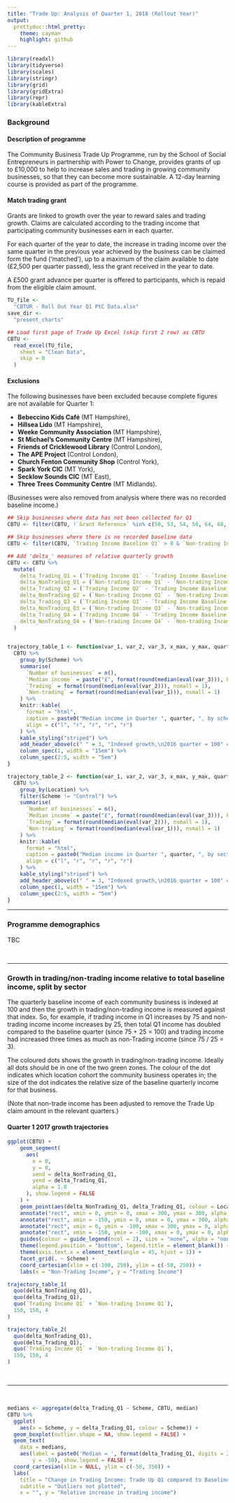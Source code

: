 ---
title: "Trade Up: Analysis of Quarter 1, 2018 (Rollout Year)"
output:
  prettydoc::html_pretty:
    theme: cayman
    highlight: github
---

```{r setup, cache = TRUE, include = FALSE, echo = FALSE}

library(readxl)
library(tidyverse)
library(scales)
library(stringr)
library(grid)
library(gridExtra)
library(repr)
library(kableExtra)
```

### Background

#### Description of programme
The Community Business Trade Up Programme, run by the School of Social Entrepreneurs in partnership with Power to Change, provides grants of up to £10,000 to help to increase sales and trading in growing community businesses, so that they can become more sustainable. A 12-day learning course is provided as part of the programme.

#### Match trading grant
Grants are linked to growth over the year to reward sales and trading growth. Claims are calculated according to the trading income that participating community businesses earn in each quarter.

For each quarter of the year to date, the increase in trading income over the same quarter in the previous year achieved by the business can be claimed form the fund (‘matched’), up to a maximum of the claim available to date (£2,500 per quarter passed), less the grant received in the year to date.

A £500 grant advance per quarter is offered to participants, which is repaid from the eligible claim amount.

```{r data import, cache = TRUE, echo = FALSE, warning = FALSE}

TU_file <-
  "CBTUR - Roll Out Year Q1 PtC Data.xlsx"
save_dir <-
  "present_charts"

## Load first page of Trade Up Excel (skip first 2 row) as CBTU
CBTU <-
  read_excel(TU_file,
    sheet = "Clean Data",
    skip = 0
  )

```
#### Exclusions
The following businesses have been excluded because complete figures are not available for Quarter 1:

- **Bebeccino Kids Café** (MT Hampshire),
- **Hillsea Lido** (MT Hampshire),
- **Weeke Community Association** (MT Hampshire),
- **St Michael's Community Centre** (MT Hampshire),
- **Friends of Cricklewood Library** (Control London),
- **The APE Project** (Control London),
- **Church Fenton Community Shop** (Control York),
- **Spark York CIC** (MT York),
- **Secklow Sounds CIC** (MT East),
- **Three Trees Community Centre** (MT Midlands).

(Businesses were also removed from analysis where there was no recorded baseline income.)

```{r data munging, cache = TRUE, echo = FALSE, warning = FALSE}

## Skip businesses where data has not been collected for Q1
CBTU <- filter(CBTU, !`Grant Reference` %in% c(50, 53, 54, 58, 64, 68, 83, 102, 107, 130))

## Skip businesses where there is no recorded baseline data
CBTU <- filter(CBTU, `Trading Income Baseline Q1` > 0 & `Non-trading Income Baseline Q1` > 0)

## Add 'delta_' measures of relative quarterly growth
CBTU <- CBTU %>%
  mutate(
    delta_Trading_Q1 = (`Trading Income Q1` - `Trading Income Baseline Q1`) / (`Trading Income Baseline Q1` + `Non-trading Income Baseline Q1`) * 100,
    delta_NonTrading_Q1 = (`Non-trading Income Q1` - `Non-trading Income Baseline Q1`) / (`Trading Income Baseline Q1` + `Non-trading Income Baseline Q1`) * 100,
    delta_Trading_Q2 = (`Trading Income Q2` - `Trading Income Baseline Q2`) / (`Trading Income Baseline Q2` + `Non-trading Income Baseline Q2`) * 100,
    delta_NonTrading_Q2 = (`Non-trading Income Q2` - `Non-trading Income Baseline Q2`) / (`Trading Income Baseline Q2` + `Non-trading Income Baseline Q2`) * 100,
    delta_Trading_Q3 = (`Trading Income Q3` - `Trading Income Baseline Q3`) / (`Trading Income Baseline Q3` + `Non-trading Income Baseline Q3`) * 100,
    delta_NonTrading_Q3 = (`Non-trading Income Q3` - `Non-trading Income Baseline Q3`) / (`Trading Income Baseline Q3` + `Non-trading Income Baseline Q3`) * 100,
    delta_Trading_Q4 = (`Trading Income Q4` - `Trading Income Baseline Q4`) / (`Trading Income Baseline Q4` + `Non-trading Income Baseline Q4`) * 100,
    delta_NonTrading_Q4 = (`Non-trading Income Q4` - `Non-trading Income Baseline Q4`) / (`Trading Income Baseline Q4` + `Non-trading Income Baseline Q4`) * 100
  )
    
```

```{r functions, cache = TRUE, echo = FALSE}

trajectory_table_1 <- function(var_1, var_2, var_3, x_max, y_max, quarter) {
  CBTU %>%
    group_by(Scheme) %>%
    summarise(
      `Number of businesses` = n(),
      `Median income` = paste("£", format(round(median(eval(var_3))), big.mark = ","), sep = ""),
      `Trading` = format(round(median(eval(var_2))), nsmall = 1),
      `Non-trading` = format(round(median(eval(var_1))), nsmall = 1)
    ) %>%
    knitr::kable(
      format = "html",
      caption = paste0("Median income in Quarter ", quarter, ", by scheme"),
      align = c("l", "r", "r", "r", "r")
    ) %>%
    kable_styling("striped") %>%
    add_header_above(c(" " = 3, "Indexed growth,\n2016 quarter = 100" = 2)) %>%
    column_spec(1, width = "15em") %>%
    column_spec(2:5, width = "5em")
}

trajectory_table_2 <- function(var_1, var_2, var_3, x_max, y_max, quarter) {
  CBTU %>%
    group_by(Location) %>%
    filter(Scheme != "Control") %>%
    summarise(
      `Number of businesses` = n(),
      `Median income` = paste("£", format(round(median(eval(var_3))), big.mark = ","), sep = ""),
      `Trading` = format(round(median(eval(var_2))), nsmall = 1),
      `Non-trading` = format(round(median(eval(var_1))), nsmall = 1)
    ) %>%
    knitr::kable(
      format = "html",
      caption = paste0("Median income in Quarter ", quarter, ", by sector (excluding Control Group)"),
      align = c("l", "r", "r", "r", "r")
    ) %>%
    kable_styling("striped") %>%
    add_header_above(c(" " = 3, "Indexed growth,\n2016 quarter = 100" = 2)) %>%
    column_spec(1, width = "15em") %>%
    column_spec(2:5, width = "5em")
}
```

***

### Programme demographics

TBC

&nbsp;

***

### Growth in trading/non-trading income relative to total baseline income, split by sector

The quarterly baseline income of each community business is indexed at 100 and then the growth in trading/non-trading income is measured against that index. So, for example, if trading income in Q1 increases by 75 and non-trading income income increases by 25, then total Q1 income has doubled compared to the baseline quarter (since 75 + 25 = 100) and trading income had increased three times as much as non-Trading income (since 75 / 25 = 3).

The coloured dots shows the growth in trading/non-trading income. Ideally all dots should be in one of the two green zones.  The colour of the dot indicates which location cohort the community business operates in; the size of the dot indicates the relative size of the baseline quarterly income for that business.

(Note that non-trade income has been adjusted to remove the Trade Up claim amount in the relevant quarters.)

#### Quarter 1 2017 growth trajectories

```{r Quarter 1, cache = TRUE, echo = FALSE, fig.align = 'center'}

ggplot(CBTU) +
    geom_segment(
      aes(
        x = 0,
        y = 0,
        xend = delta_NonTrading_Q1,
        yend = delta_Trading_Q1,
        alpha = 1.0
      ), show.legend = FALSE
    ) +
    geom_point(aes(delta_NonTrading_Q1, delta_Trading_Q1, colour = Location, size = delta_NonTrading_Q1 + delta_Trading_Q1, alpha = 1.0)) +
    annotate("rect", xmin = 0, ymin = 0, xmax = 300, ymax = 300, alpha = 0.3, fill = "green") +
    annotate("rect", xmin = -150, ymin = 0, xmax = 0, ymax = 300, alpha = 0.1, fill = "green") +
    annotate("rect", xmin = 0, ymin = -100, xmax = 300, ymax = 0, alpha = 0.1, fill = "yellow") +
    annotate("rect", xmin = -150, ymin = -100, xmax = 0, ymax = 0, alpha = 0.1, fill = "red") +
    guides(colour = guide_legend(ncol = 2), size = "none", alpha = "none") +
    theme(legend.position = "bottom", legend.title = element_blank()) +
    theme(axis.text.x = element_text(angle = 45, hjust = 1)) +
    facet_grid(. ~ Scheme) +
    coord_cartesian(xlim = c(-100, 250), ylim = c(-50, 250)) +
    labs(x = "Non-Trading Income", y = "Trading Income")

trajectory_table_1(
  quo(delta_NonTrading_Q1),
  quo(delta_Trading_Q1),
  quo(`Trading Income Q1` + `Non-trading Income Q1`),
  150, 150, 4
)

trajectory_table_2(
  quo(delta_NonTrading_Q1),
  quo(delta_Trading_Q1),
  quo(`Trading Income Q1` + `Non-trading Income Q1`),
  150, 150, 4
)
```
&nbsp;

***

&nbsp;

```{r, cache = TRUE, echo = FALSE, warning = FALSE}

medians <- aggregate(delta_Trading_Q1 ~ Scheme, CBTU, median)
CBTU %>%
  ggplot(
    aes(x = Scheme, y = delta_Trading_Q1, colour = Scheme)) +
  geom_boxplot(outlier.shape = NA, show.legend = FALSE) +
  geom_text(
    data = medians,
    aes(label = paste0('Median = ', format(delta_Trading_Q1, digits = 2)),
        y = -50), show.legend = FALSE) +
  coord_cartesian(xlim = NULL, ylim = c(-50, 350)) +
  labs(
    title = "Change in Trading Income: Trade Up Q1 compared to Baseline",
    subtitle = "Outliers not plotted",
    x = "", y = "Relative increase in trading income")

```
